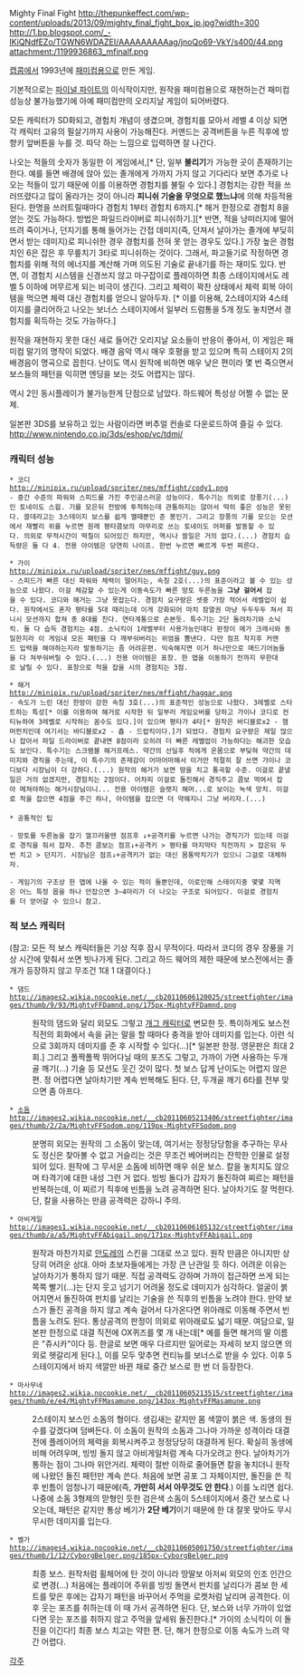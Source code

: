 Mighty Final Fight
http://thepunkeffect.com/wp-content/uploads/2013/09/mighty_final_fight_box_jp.jpg?width=300
http://1.bp.blogspot.com/_-lKiQNdfEZo/TGWN6WDAZEI/AAAAAAAAAag/jnoQo69-VkY/s400/44.png
attachment:/1199936863_mfinalf.png

[[캡콤]]에서 1993년에 [[패미컴]]용으로 만든 게임.

기본적으로는 [[파이널 파이트]]의 이식작이지만, 원작을 패미컴용으로 재현하는건 패미컴 성능상 불가능했기에 아예 패미컴만의 오리지날 게임이 되어버렸다.

모든 캐릭터가 SD화되고, 경험치 개념이 생겼으며, 경험치를 모아서 레벨 4 이상 되면 각 캐릭터 고유의 필살기까지 사용이 가능해진다. 커맨드는 공격버튼을 누른 직후에 방향키 앞버튼을 누를 것. 따닥 하는 느낌으로 입력하면 잘 나간다. 

나오는 적들의 숫자가 동일한 이 게임에서,[* 단, 일부 '''불리기'''가 가능한 곳이 존재하기는 한다. 예를 들면 배경에 앉아 있는 졸개에게 가까지 가지 않고 기다리다 보면 추가로 나오는 적들이 있기 때문에 이를 이용하면 경험치를 불릴 수 있다.] 경험치는 강한 적을 쓰러뜨렸다고 많이 올라가는 것이 아니라 '''피니쉬 기술을 무엇으로 했느냐'''에 의해 차등적용된다. 한명을 쓰러트릴때마다 경험치 1부터 경험치 6까지.[* 해거 한정으로 경험치 8을 얻는 것도 가능하다. 방법은 파일드라이버로 피니쉬하기.][* 반면, 적을 낭떠러지에 떨어뜨려 죽이거나, 던지기를 통해 들어가는 간접 데미지(즉, 던져서 날아가는 졸개에 부딪히면서 받는 데미지)로 피니쉬한 경우 경험치를 전혀 못 얻는 경우도 있다.] 가장 높은 경험치인 6은 잡은 후 무릎치기 3타로 피니쉬하는 것이다. 그래서, 파고들기로 작정하면 경험치를 위해 적의 에너지를 계산해 가며 의도된 기술로 끝내기를 하는 재미도 있다. 반면, 이 경험치 시스템을 신경쓰지 않고 마구잡이로 플레이하면 최종 스테이지에서도 레벨 5 이하에 머무르게 되는 비극이 생긴다. 그리고 체력이 꽉찬 상태에서 체력 회복 아이템을 먹으면 체력 대신 경험치를 얻으니 알아두자. [* 이를 이용해, 2스테이지와 4스테이지를 클리어하고 나오는 보너스 스테이지에서 일부러 드럼통을 5개 정도 놓치면서 경험치를 획득하는 것도 가능하다.] 

원작을 재현하지 못한 대신 새로 들어간 오리지날 요소들이 반응이 좋아서, 이 게임은 패미컴 말기의 명작이 되었다. 배경 음악 역시 매우 호평을 받고 있으며 특히 스테이지 2의 배경음이 명곡으로 꼽힌다. 난이도 역시 원작에 비하면 매우 낮은 편이라 몇 번 죽으면서 보스들의 패턴을 익히면 엔딩을 보는 것도 어렵지는 않다. 

역시 2인 동시플레이가 불가능한게 단점으로 남았다. 하드웨어 특성상 어쩔 수 없는 문제.

일본판 3DS를 보유하고 있는 사람이라면 버추얼 컨솔로 다운로드하여 즐길 수 있다. 
http://www.nintendo.co.jp/3ds/eshop/vc/tdmj/

=== 캐릭터 성능 ===

 * 코디
 http://minipix.ru/upload/spriter/nes/mffight/cody1.png
 - 중간 수준의 파워와 스피드를 가진 주인공스러운 성능이다. 특수기는 의외로 장풍기(...)인 토네이도 스윕. 기를 모은뒤 전방에 투척하는데 관통하지는 않아서 딱히 좋은 성능은 못된다. 쓸데라고는 3스테이지 보스를 쉽게 깰때뿐인 준 봉인기. 그리고 장풍의 기를 모으는 모션에서 재빨리 위를 누르면 원래 평타콤보의 마무리로 쓰는 토네이도 어퍼를 발동할 수 있다. 의외로 무적시간이 떡칠이 되어있긴 하지만, 역시나 쓸일은 거의 없다.(...) 경험치 습득량은 둘 다 4. 전용 아이템은 당연히 나이프. 한번 누르면 빠르게 두번 찌른다.

 * 가이
 http://minipix.ru/upload/spriter/nes/mffight/guy.png
 - 스피드가 빠른 대신 파워와 체력이 떨어지는, 속칭 2호(...)의 표준이라고 볼 수 있는 성능으로 나왔다. 이걸 체감할 수 있는게 이동속도가 빠른 망토 두른놈을 '''그냥 걸어서''' 잡을 수 있다. 코디와 해거는 그냥 못잡는다. 경험치 요구량은 셋중 가장 적어서 레벨업이 쉽다. 원작에서도 혼자 평타를 5대 때리는데 이게 강화되어 마치 잠열권 마냥 두두두두 쳐서 피니시 모션까지 합쳐 총 8대를 친다. 연타계통으로 손본듯. 특수기는 2단 돌려차기와 소닉킥. 둘 다 습득 경험치는 4점. 소닉킥이 1레벨부터 사용가능인데다 판정이 메가 크래시와 동일한지라 이 게임내 모든 패턴을 다 깨부숴버리는 위엄을 뽐낸다. 다만 점프 착지후 커맨드 입력을 해야하는지라 발동하기는 좀 어려운편. 익숙해지면 이거 하나만으로 매드기어놈들을 다 쳐부숴버릴 수 있다.(...) 전용 아이템은 표창. 한 맵을 이동하기 전까지 무한대로 날릴 수 있다. 표창으로 적을 잡을 시의 경험치는 3점.

 * 해거
 http://minipix.ru/upload/spriter/nes/mffight/haggar.png
 - 속도가 느린 대신 한방이 강한 속칭 3호(...)의 표준적인 성능으로 나왔다. 3레벨로 스타트하는 특성[* 이를 이용하여 해거로 시작한 뒤 일부러 게임오버를 당하고 가이나 코디로 컨티뉴하여 3레벨로 시작하는 꼼수도 있다.]이 있으며 평타가 4타[* 원작은 바디블로x2 - 햄머펀치인데 여기서는 바디블로x2 - 춉 - 드랍킥이다.]가 되었다. 경험치 요구량은 제일 많으나 잡아서 파일 드라이버로 끝내면 8점이라 오히려 더 빠른 레벨업이 가능하다는 해괴한 모습도 보인다. 특수기는 스크램블 해거프레스. 약간의 선딜후 적에게 온몸으로 부딪혀 약간의 데미지와 경직을 주는데, 이 특수기의 존재감이 어마어마해서 이거만 적절히 잘 쓰면 가이나 코디보다 시장님이 더 강하다.(...) 원작의 해거가 보면 땅을 치고 통곡할 수준. 이걸로 끝낼일은 거의 없겠지만, 경험치는 2점이다. 어차피 이걸로 돌진해서 경직주고 콤보 먹여서 잡아 메쳐야하는 해거시장님이니... 전용 아이템은 슬랫지 해머...로 보이는 녹색 망치. 이걸로 적을 잡으면 4점을 주긴 하나, 아이템을 잡으면 더 약해지니 그냥 버리자.(...)
 
 * 공통적인 팁

 - 망토를 두른놈을 잡기 껄끄러울땐 점프후 ↓+공격키를 누르면 나가는 경직기가 있는데 이걸로 경직을 줘서 잡자. 추천 콤보는 점프↓+공격키 > 평타를 마지막타 직전까지 > 잡은뒤 두번 치고 > 던지기. 시장님은 점프↓+공격키가 없는 대신 몸통박치기가 있으니 그걸로 대체하자.

 - 게임기의 구조상 한 맵에 나올 수 있는 적이 둘뿐인데, 이로인해 스테이지중 몇몇 지역은 어느 특정 몹을 하나 안잡으면 3~4마리가 더 나오는 구조로 되어있다. 이걸로 경험치를 더 얻어갈 수 있으니 참고.
=== 적 보스 캐릭터 ===

(참고: 모든 적 보스 캐릭터들은 기상 직후 잠시 무적이다. 따라서 코디의 경우 장풍을 기상 시간에 맞춰서 쏘면 빗나가게 된다. 그리고 하드 웨어의 제한 때문에 보스전에서는 졸개가 등장하지 않고 무조건 1대 1 대결이다.)  

 * 댐드
 http://images2.wikia.nocookie.net/__cb20110606120025/streetfighter/images/thumb/9/93/MightyFFDamnd.png/175px-MightyFFDamnd.png
: 원작의 댐드와 달리 외모도 그렇고 [[개그 캐릭터]]로 변모한 듯. 특이하게도 보스전 직전의 회화에서 속을 긁는 말을 할 때마다 충격을 받아 데미지를 입는다. 이런 식으로 3회까지 데미지를 준 후 시작할 수 있다(...)[* 일본판 한정. 영문판은 최대 2회.] 그리고 폴짝폴짝 뛰어다닐 때의 포즈도 그렇고, 가까이 가면 사용하는 두개골 깨기(...) 기술 등 모션도 웃긴 것이 많다. 첫 보스 답게 난이도는 어렵지 않은 편. 정 어렵다면 날아차기만 계속 반복해도 된다. 단, 두개골 깨기 6타를 전부 맞으면 좀 아프다. 

 * [[소돔]]
 http://images2.wikia.nocookie.net/__cb20110605213406/streetfighter/images/thumb/2/2a/MightyFFSodom.png/119px-MightyFFSodom.png
: 분명히 외모는 원작의 그 소돔이 맞는데, 여기서는 정정당당함을 추구하는 무사도 정신은 찾아볼 수 없고 거슬리는 것은 무조건 베어버리는 잔학한 인물로 설정되어 있다. 원작에 그 무서운 소돔에 비하면 매우 쉬운 보스. 칼을 놓치지도 않으며 타격기에 대한 내성 그런 거 없다. 빙빙 돌다가 갑자기 돌진하여 찌르는 패턴을 반복하는데, 이 찌르기 직후에 빈틈을 노려 공격하면 된다. 날아차기도 잘 먹힌다. 단, 칼을 사용하는 만큼 공격력은 강하니 주의. 

 * 아비게일
 http://images1.wikia.nocookie.net/__cb20110606105132/streetfighter/images/thumb/a/a5/MightyFFAbigail.png/171px-MightyFFAbigail.png
: 원작과 마찬가지로 [[안도레]]의 스킨을 그대로 쓰고 있다. 원작 만큼은 아니지만 상당히 어려운 상대. 아마 초보자들에게는 가장 큰 난관일 듯 하다. 어려운 이유는 날아차기가 통하지 않기 때문. 직접 공격력도 강하며 가까이 접근하면 쓰게 되는 쪽쪽 빨기(...)는 단지 웃고 넘기기 어려울 정도로 데미지가 심각하다. 얼굴이 붉어지면서 돌진하여 펀치를 날리는 기술을 쓴 직후의 빈틈을 노려야 한다. 만약 보스가 돌진 공격을 하지 않고 계속 걸어서 다가온다면 위아래로 이동해 주면서 빈틈을 노려도 된다. 통상공격의 판정이 의외로 위아래로도 넓기 때문. 여담으로, 일본판 한정으로 대결 직전에 OX퀴즈를 몇 개 내는데[* 예를 들면 해거의 딸 이름은 "쥬시카"이다 등. 한글로 보면 매우 다르지만 일어로는 자세히 보지 않으면 의외로 헷갈리게 된다.], 이를 모두 맞추면 컨티뉴를 보너스로 받을 수 있다. 이후 5스테이지에서 바지 색깔만 바뀐 채로 중간 보스로 한 번 더 등장한다. 
 
 * 마사무네
 http://images2.wikia.nocookie.net/__cb20110605213515/streetfighter/images/thumb/e/e4/MightyFFMasamune.png/143px-MightyFFMasamune.png
: 2스테이지 보스인 소돔의 형이다. 생김새는 같지만 몸 색깔이 붉은 색. 동생의 원수를 갚겠다며 덤벼든다. 이 소돔이 원작의 소돔과 그나마 가까운 성격이라 대결 전에 플레이어의 체력을 회복시켜주고 정정당당히 대결하게 된다. 확실히 동생에 비해 어려우며, 빙빙 돌지 않고 아비게일처럼 계속 다가오려고 한다. 날아차기가 통하는 점이 그나마 위안거리. 체력이 절반 이하로 줄어들면 칼을 놓치더니 원작에 나왔던 돌진 패턴만 계속 쓴다. 처음에 보면 공포 그 자체이지만, 돌진을 쓴 직후 빈틈이 엄청나기 때문에(즉, '''가만히 서서 아무것도 안 한다'''.) 이를 노리면 쉽다. 나중에 소돔 3형제의 맏형인 듯한 검은색 소돔이 5스테이지에서 중간 보스로 나오는데, 패턴은 같지만 통상 베기가 '''2단 베기'''이기 때문에 한 대 잘못 맞아도 무시무시한 데미지를 입는다. 

 * 벨가
 http://images4.wikia.nocookie.net/__cb20110605001750/streetfighter/images/thumb/1/12/CyborgBelger.png/185px-CyborgBelger.png
: 최종 보스. 원작처럼 휠체어에 탄 것이 아니라 땅딸보 아저씨 외모의 인조 인간으로 변경(...) 처음에는 플레이어 주위를 빙빙 돌면서 펀치를 날리다가 콤보 한 세트를 맞은 후에는 갑자기 패턴을 바꾸어서 주먹을 로켓처럼 날리며 공격한다. 이후 웃는 포즈를 취하는데 이 때 가서 공격하면 된다. 단, 보스와 너무 가까이 있었다면 웃는 포즈를 취하지 않고 주먹을 앞세워 돌진한다.[* 가이의 소닉킥이 이 돌진을 이긴다!] 최종 보스 치고는 약한 편. 단, 해거 한정으로 이동 속도가 느려 약간 어렵다. 

[[각주]]
